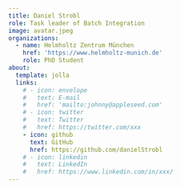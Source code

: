 ```yaml
---
title: Daniel Strobl
role: Task leader of Batch Integration
image: avatar.jpeg
organizations:
  - name: Helmholtz Zentrum München
    href: 'https://www.helmholtz-munich.de'
    role: PhD Student
about:
  template: jolla
  links:
    # - icon: envelope
    #   text: E-mail
    #   href: 'mailto:johnny@appleseed.com'
    # - icon: twitter
    #   text: Twitter
    #   href: https://twitter.com/xxx
    - icon: github
      text: GitHub
      href: https://github.com/danielStrobl
    # - icon: linkedin
    #   text: LinkedIn
    #   href: https://www.linkedin.com/in/xxx/
---
```


